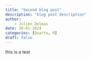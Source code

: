 ```yaml
---
title: "Second blog post"
description: "blog post description"
author:
    - Julien Delmas
date: 30-01-2024
categories: [Quarto, R]
draft: false
---
```


this is a test
